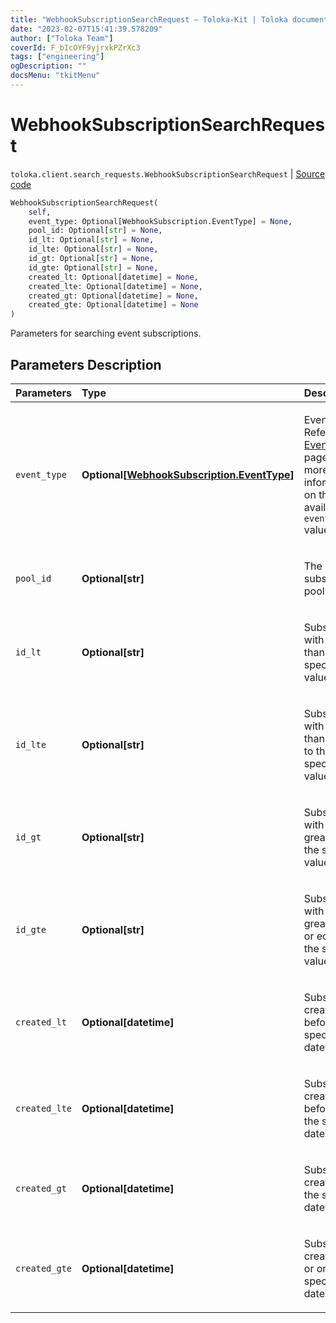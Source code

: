 ```yaml
---
title: "WebhookSubscriptionSearchRequest — Toloka-Kit | Toloka documentation"
date: "2023-02-07T15:41:39.578209"
author: ["Toloka Team"]
coverId: F_bIcOYF9yjrxkPZrXc3
tags: ["engineering"]
ogDescription: ""
docsMenu: "tkitMenu"
---
```


# WebhookSubscriptionSearchRequest
`toloka.client.search_requests.WebhookSubscriptionSearchRequest` | [Source code](https://github.com/Toloka/toloka-kit/blob/v1.1.3/src/client/search_requests.py#L855)

```python
WebhookSubscriptionSearchRequest(
    self,
    event_type: Optional[WebhookSubscription.EventType] = None,
    pool_id: Optional[str] = None,
    id_lt: Optional[str] = None,
    id_lte: Optional[str] = None,
    id_gt: Optional[str] = None,
    id_gte: Optional[str] = None,
    created_lt: Optional[datetime] = None,
    created_lte: Optional[datetime] = None,
    created_gt: Optional[datetime] = None,
    created_gte: Optional[datetime] = None
)
```

Parameters for searching event subscriptions.

## Parameters Description

| Parameters | Type | Description |
| :----------| :----| :-----------|
`event_type`|**Optional\[[WebhookSubscription.EventType](/docs-new/toloka-kit/reference/toloka.client.webhook_subscription.WebhookSubscription.EventType)\]**|<p>Event type. Refer to the [EventType](/docs-new/toloka-kit/reference/toloka.client.webhook_subscription.WebhookSubscription.EventType) page for more information on the available `event_type` values.</p>
`pool_id`|**Optional\[str\]**|<p>The ID of a subscribed pool.</p>
`id_lt`|**Optional\[str\]**|<p>Subscriptions with IDs less than the specified value.</p>
`id_lte`|**Optional\[str\]**|<p>Subscriptions with IDs less than or equal to the specified value.</p>
`id_gt`|**Optional\[str\]**|<p>Subscriptions with IDs greater than the specified value.</p>
`id_gte`|**Optional\[str\]**|<p>Subscriptions with IDs greater than or equal to the specified value.</p>
`created_lt`|**Optional\[datetime\]**|<p>Subscriptions created before the specified date.</p>
`created_lte`|**Optional\[datetime\]**|<p>Subscriptions created before or on the specified date.</p>
`created_gt`|**Optional\[datetime\]**|<p>Subscriptions created after the specified date.</p>
`created_gte`|**Optional\[datetime\]**|<p>Subscriptions created after or on the specified date.</p>
